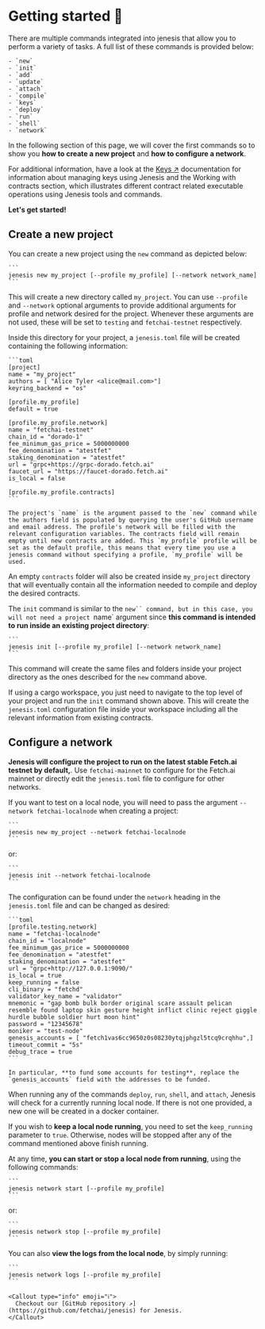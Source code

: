 
# Getting started 🎯

There are multiple commands integrated into jenesis that allow you to perform a variety of tasks.
A full list of these commands is provided below:

    - `new`
    - `init`
    - `add`
    - `update`
    - `attach`
    - `compile`
    - `keys`
    - `deploy`
    - `run`
    - `shell`
    - `network`

In the following section of this page, we will cover the first commands so to show you **how to create a new project** and **how to configure a network**.

For additional information, have a look at the [Keys ↗️](/guides/fetch-network/jenesis/keys) documentation for information about managing keys using Jenesis and the Working with contracts section, which illustrates different contract related executable operations using Jenesis tools and commands.

**Let's get started!**

## Create a new project

You can create a new project using the `new` command as depicted below:

    ```
    jenesis new my_project [--profile my_profile] [--network network_name]
    ```

This will create a new directory called `my_project`. You can use `--profile` and `--network` optional arguments to provide additional arguments for profile and network desired for the project. Whenever these arguments are not used, these will be set to `testing` and `fetchai-testnet` respectively.

Inside this directory for your project, a `jenesis.toml` file will be created containing the following information:

    ```toml
    [project]
    name = "my_project"
    authors = [ "Alice Tyler <alice@mail.com>"]
    keyring_backend = "os"

    [profile.my_profile]
    default = true

    [profile.my_profile.network]
    name = "fetchai-testnet"
    chain_id = "dorado-1"
    fee_minimum_gas_price = 5000000000
    fee_denomination = "atestfet"
    staking_denomination = "atestfet"
    url = "grpc+https://grpc-dorado.fetch.ai"
    faucet_url = "https://faucet-dorado.fetch.ai"
    is_local = false

    [profile.my_profile.contracts]
    ```

    The project's `name` is the argument passed to the `new` command while the authors field is populated by querying the user's GitHub username and email address. The profile's network will be filled with the relevant configuration variables. The contracts field will remain empty until new contracts are added. This `my_profile` profile will be set as the default profile, this means that every time you use a jenesis command without specifying a profile, `my_profile` will be used.

An empty `contracts` folder will also be created inside `my_project` directory that will eventually contain all the information needed to compile and deploy the desired contracts.

The `init` command is similar to the `new`` command, but in this case, you will not need a project `name` argument since **this command is intended to run inside an existing project directory**:

    ```
    jenesis init [--profile my_profile] [--network network_name]
    ```

This command will create the same files and folders inside your project directory as the ones described for the `new` command above.

If using a cargo workspace, you just need to navigate to the top level of your project and run the `init` command shown above. This will create the `jenesis.toml` configuration file inside your workspace including all the relevant information from existing contracts.

## Configure a network

**Jenesis will configure the project to run on the latest stable Fetch.ai testnet by default,**. Use `fetchai-mainnet` to configure for the Fetch.ai mainnet or directly edit the `jenesis.toml` file to configure for other networks.

If you want to test on a local node, you will need to pass the argument `--network fetchai-localnode` when creating a project:

    ```
    jenesis new my_project --network fetchai-localnode
    ```

or:

    ```
    jenesis init --network fetchai-localnode
    ```

The configuration can be found under the `network` heading in the `jenesis.toml` file and can be changed as desired:

    ```toml
    [profile.testing.network]
    name = "fetchai-localnode"
    chain_id = "localnode"
    fee_minimum_gas_price = 5000000000
    fee_denomination = "atestfet"
    staking_denomination = "atestfet"
    url = "grpc+http://127.0.0.1:9090/"
    is_local = true
    keep_running = false
    cli_binary = "fetchd"
    validator_key_name = "validator"
    mnemonic = "gap bomb bulk border original scare assault pelican resemble found laptop skin gesture height inflict clinic reject giggle hurdle bubble soldier hurt moon hint"
    password = "12345678"
    moniker = "test-node"
    genesis_accounts = [ "fetch1vas6cc9650z0s08230ytqjphgzl5tcq9crqhhu",]
    timeout_commit = "5s"
    debug_trace = true
    ```

    In particular, **to fund some accounts for testing**, replace the `genesis_accounts` field with the addresses to be funded.

When running any of the commands `deploy`, `run`, `shell`, and `attach`, Jenesis will check for a currently running local node. If there is not one provided, a new one will be created in a docker container.

If you wish to **keep a local node running**, you need to set the `keep_running` parameter to `true`. Otherwise, nodes will be stopped after any of the command mentioned above finish running.

At any time, **you can start or stop a local node from running**, using the following commands:

    ```
    jenesis network start [--profile my_profile]
    ```
or:

    ```
    jenesis network stop [--profile my_profile]
    ```

You can also **view the logs from the local node**, by simply running:

    ```
    jenesis network logs [--profile my_profile]
    ```

    <Callout type="info" emoji="ℹ️">
      Checkout our [GitHub repository ↗️](https://github.com/fetchai/jenesis) for Jenesis.
    </Callout>
